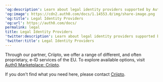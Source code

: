 ---
'og:description': Learn about legal identity providers supported by Auth0.
'og:image': https://cdn2.auth0.com/docs/1.14553.0/img/share-image.png
'og:title': Legal Identity Providers
'og:url': https://auth0.com/docs/
permalink: legal
title: Legal Identity Providers
'twitter:description': Learn about legal identity providers supported by Auth0.
'twitter:title': Legal Identity Providers
---
Through our partner, Criipto, we offer a range of different, and often proprietary, e-ID services of the EU. To explore available options, visit [Auth0 Marketplace: Criipto](https://marketplace.auth0.com/integrations/criipto-verify-e-id).

If you don't find what you need here, please contact [Criipto](https://criipto.com).